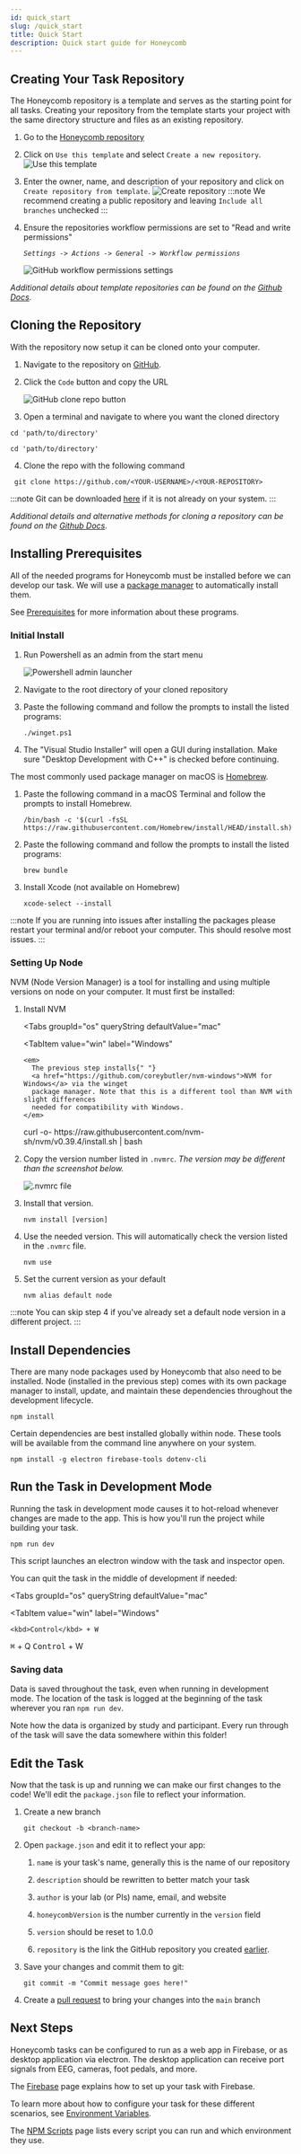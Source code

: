 ---
id: quick_start
slug: /quick_start
title: Quick Start
description: Quick start guide for Honeycomb
---


## Creating Your Task Repository

The Honeycomb repository is a template and serves as the starting point for all tasks. Creating your repository from the template starts your project with the same directory structure and files as an existing repository.

1. Go to the [Honeycomb repository](https://github.com/brown-ccv/honeycomb)
2. Click on `Use this template` and select `Create a new repository`.
   ![Use this template](assets/template_0.png)
3. Enter the owner, name, and description of your repository and click on `Create repository from template`.
   ![Create repository](assets/template_1.png)
   :::note
   We recommend creating a public repository and leaving `Include all branches` unchecked
   :::
4. Ensure the repositories workflow permissions are set to "Read and write permissions"

   _`Settings -> Actions -> General -> Workflow permissions`_

   <img
     src={workflowPermissions}
     alt="GitHub workflow permissions settings"
   />

_Additional details about template repositories can be found on the [Github Docs](https://docs.github.com/en/repositories/creating-and-managing-repositories/creating-a-repository-from-a-template)._

## Cloning the Repository

With the repository now setup it can be cloned onto your computer.

1.  Navigate to the repository on [GitHub](https://github.com).
2.  Click the `Code` button and copy the URL

    <img
      src={cloneCodeButton}
      alt="GitHub clone repo button"
    />

3.  Open a terminal and navigate to where you want the cloned directory

<Tabs groupId='os' queryString defaultValue='mac'>
<TabItem
  value='win'
  label='Windows'
>

```shell title="Powershell"
cd 'path/to/directory'
```

</TabItem>
<TabItem
  value='mac'
  label='macOS'
>

```shell title="Terminal.app"
cd 'path/to/directory'
```

</TabItem>
</Tabs>

4. Clone the repo with the following command

```shell title='Paste the URL you copied earlier'
 git clone https://github.com/<YOUR-USERNAME>/<YOUR-REPOSITORY>
```

:::note
Git can be downloaded [here](https://git-scm.com/book/en/v2/Getting-Started-Installing-Git) if it is not already on your system.
:::

_Additional details and alternative methods for cloning a repository can be found on the [Github Docs](https://docs.github.com/en/repositories/creating-and-managing-repositories/cloning-a-repository?tool=webui)._

## Installing Prerequisites

All of the needed programs for Honeycomb must be installed before we can develop our task. We will use a [package manager](https://en.wikipedia.org/wiki/Package_manager) to automatically install them.

See [Prerequisites](prerequisites) for more information about these programs.

### Initial Install

<Tabs groupId='os' queryString defaultValue='mac'>
<TabItem
  value='win'
  label='Windows'
>

1. Run Powershell as an admin from the start menu

   ![Powershell admin launcher](assets/powershell_admin.png)

2. Navigate to the root directory of your cloned repository
3. Paste the following command and follow the prompts to install the listed programs:

   ```shell
   ./winget.ps1
   ```

4. The "Visual Studio Installer" will open a GUI during installation. Make sure "Desktop Development with C++" is checked before continuing.

</TabItem>
<TabItem
  value='mac'
  label='macOS'
>

The most commonly used package manager on macOS is [Homebrew](https://brew.sh).

1.  Paste the following command in a macOS Terminal and follow the prompts to install Homebrew.

    ```shell
    /bin/bash -c '$(curl -fsSL https://raw.githubusercontent.com/Homebrew/install/HEAD/install.sh)'
    ```

2.  Paste the following command and follow the prompts to install the listed programs:

    ```shell
    brew bundle
    ```

3.  Install Xcode (not available on Homebrew)

    ```shell
    xcode-select --install
    ```

</TabItem>
</Tabs>

:::note
If you are running into issues after installing the packages please restart your terminal and/or reboot your computer. This should resolve most issues.
:::

### Setting Up Node

NVM (Node Version Manager) is a tool for installing and using multiple versions on node on your computer. It must first be installed:

1.  Install NVM

    <Tabs
      groupId="os"
      queryString
      defaultValue="mac"
    >
      <TabItem
        value="win"
        label="Windows"
      >
        <em>
          The previous step installs{" "}
          <a href="https://github.com/coreybutler/nvm-windows">NVM for Windows</a> via the winget
          package manager. Note that this is a different tool than NVM with slight differences
          needed for compatibility with Windows.
        </em>
      </TabItem>
      <TabItem
        value="mac"
        label="macOS"
      >
        <CodeBlock language="sh">
          curl -o- https://raw.githubusercontent.com/nvm-sh/nvm/v0.39.4/install.sh | bash
        </CodeBlock>
      </TabItem>
    </Tabs>

2.  Copy the version number listed in `.nvmrc`. _The version may be different than the screenshot below._

    <img
      src={nvmrc}
      alt=".nvmrc file"
    />

3.  Install that version.

    ```shell
    nvm install [version]
    ```

4.  Use the needed version. This will automatically check the version listed in the `.nvmrc` file.

    ```shell
    nvm use
    ```

5.  Set the current version as your default

    ```shell
    nvm alias default node
    ```

:::note
You can skip step 4 if you've already set a default node version in a different project.
:::

## Install Dependencies

There are many node packages used by Honeycomb that also need to be installed. Node (installed in the previous step) comes with its own package manager to install, update, and maintain these dependencies throughout the development lifecycle.

```shell title="Install Honeycomb's dependencies"
npm install
```

Certain dependencies are best installed globally within node. These tools will be available from the command line anywhere on your system.

```shell title="Install Honeycomb's global dependencies"
npm install -g electron firebase-tools dotenv-cli
```

## Run the Task in Development Mode

Running the task in development mode causes it to hot-reload whenever changes are made to the app. This is how you'll run the project while building your task.

```shell title="Run the task in dev mode"
npm run dev
```

This script launches an electron window with the task and inspector open.

You can quit the task in the middle of development if needed:

<Tabs
  groupId="os"
  queryString
  defaultValue="mac"
>
  <TabItem
    value="win"
    label="Windows"
  >
    <kbd>Control</kbd> + W
  </TabItem>
  <TabItem
    value="mac"
    label="macOS"
  >
    <kbd>⌘</kbd> + Q
  </TabItem>
  <TabItem
    value="linux"
    label="Linux"
  >
    <kbd>Control</kbd> + W
  </TabItem>
</Tabs>

### Saving data

Data is saved throughout the task, even when running in development mode. The location of the task is logged at the beginning of the task wherever you ran `npm run dev`.

Note how the data is organized by study and participant. Every run through of the task will save the data somewhere within this folder!

## Edit the Task

Now that the task is up and running we can make our first changes to the code! We'll edit the `package.json` file to reflect your information.

1. Create a new branch

   ```shell
   git checkout -b <branch-name>
   ```

2. Open `package.json` and edit it to reflect your app:

   1. `name` is your task's name, generally this is the name of our repository
   2. `description` should be rewritten to better match your task
   3. `author` is your lab (or PIs) name, email, and website
   4. `honeycombVersion` is the number currently in the `version` field

   5. `version` should be reset to 1.0.0
   6. `repository` is the link the GitHub repository you created [earlier](#2-start-your-new-task-from-our-template-repository).

3. Save your changes and commit them to git:

   ```shell
   git commit -m "Commit message goes here!"
   ```

4. Create a [pull request](version_control#create-a-pull-request) to bring your changes into the `main` branch

## Next Steps

Honeycomb tasks can be configured to run as a web app in Firebase, or as desktop application via electron. The desktop application can receive port signals from EEG, cameras, foot pedals, and more.

The [Firebase](firebase) page explains how to set up your task with Firebase.

To learn more about how to configure your task for these different scenarios, see [Environment Variables](environment_variables).

The [NPM Scripts](npm_scripts) page lists every script you can run and which environment they use.
